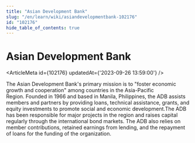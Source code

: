 ```yaml
---
title: "Asian Development Bank"
slug: "/en/learn/wiki/asiandevelopmentbank-102176"
id: "102176"
hide_table_of_contents: true
---
```



# Asian Development Bank

<ArticleMeta id={102176} updatedAt={'2023-09-26 13:59:00'} />
<div className='border-solid border-b border-t-0 my-4 border-[var(--ifm-color-gray-300)]' />

The Asian Development Bank's primary mission is to "foster economic growth and cooperation" among countries in the Asia-Pacific Region. Founded in 1966 and based in Manila, Philippines, the ADB assists members and partners by providing loans, technical assistance, grants, and equity investments to promote social and economic development.The ADB has been responsible for major projects in the region and raises capital regularly through the international bond markets. The ADB also relies on member contributions, retained earnings from lending, and the repayment of loans for the funding of the organization.
